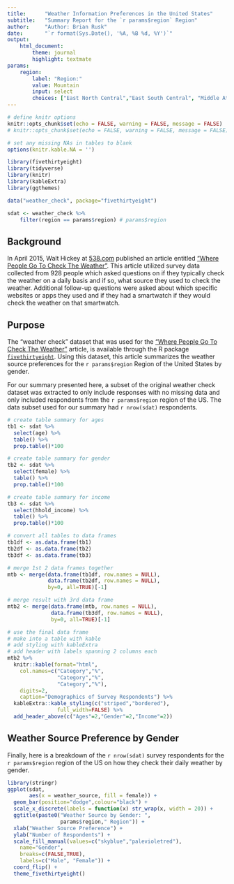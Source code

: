 ```yaml
---
title:      "Weather Information Preferences in the United States"
subtitle:   "Summary Report for the `r params$region` Region"
author:     "Author: Brian Rusk"
date:       "`r format(Sys.Date(), '%A, %B %d, %Y')`"
output: 
    html_document:
        theme: journal
        highlight: textmate
params:
    region:
        label: "Region:"
        value: Mountain
        input: select
        choices: ["East North Central","East South Central", "Middle Atlantic","Mountain", "New England", "Pacific", "South Atlantic", "West North Central", "West South Central"]
---
```

    
```r
# define knitr options
knitr::opts_chunk$set(echo = FALSE, warning = FALSE, message = FALSE)
# knitr::opts_chunk$set(echo = FALSE, warning = FALSE, message = FALSE)

# set any missing NAs in tables to blank
options(knitr.kable.NA = '')

library(fivethirtyeight)
library(tidyverse)
library(knitr)
library(kableExtra)
library(ggthemes)

data("weather_check", package="fivethirtyeight")

sdat <- weather_check %>%
    filter(region == params$region) # params$region

```

## Background

In April 2015, Walt Hickey at [538.com](http://fivethirtyeight.com/) published an article entitled ["Where People Go To Check The Weather"](https://fivethirtyeight.com/features/weather-forecast-news-app-habits/). This article utilized survey data collected from 928 people which asked questions on if they typically check the weather on a daily basis and if so, what source they used to check the weather. Additional follow-up questions were asked about which specific websites or apps they used and if they had a smartwatch if they would check the weather on that smartwatch. 


## Purpose

The "weather check" dataset that was used for the ["Where People Go To Check The Weather"](https://fivethirtyeight.com/features/weather-forecast-news-app-habits/) article, is available through the R package [`fivethirtyeight`](https://cran.r-project.org/web/packages/fivethirtyeight/index.html). Using this dataset, this article summarizes the weather source preferences for the `r params$region` Region of the United States by gender. 

For our summary presented here, a subset of the original weather check dataset was extracted to only include responses with no missing data and only included respondents from the `r params$region` region of the US. The data subset used for our summary had `r nrow(sdat)` respondents.

```r
# create table summary for ages
tb1 <- sdat %>% 
  select(age) %>%
  table() %>%
  prop.table()*100

# create table summary for gender
tb2 <- sdat %>% 
  select(female) %>%
  table() %>%
  prop.table()*100

# create table summary for income
tb3 <- sdat %>% 
  select(hhold_income) %>%
  table() %>%
  prop.table()*100

# convert all tables to data frames
tb1df <- as.data.frame(tb1) 
tb2df <- as.data.frame(tb2)
tb3df <- as.data.frame(tb3)

# merge 1st 2 data frames together
mtb <- merge(data.frame(tb1df, row.names = NULL),
             data.frame(tb2df, row.names = NULL),
             by=0, all=TRUE)[-1]

# merge result with 3rd data frame
mtb2 <- merge(data.frame(mtb, row.names = NULL),
              data.frame(tb3df, row.names = NULL),
              by=0, all=TRUE)[-1]

# use the final data frame
# make into a table with kable
# add styling with kableExtra
# add header with labels spanning 2 columns each
mtb2 %>%
  knitr::kable(format="html",
    col.names=c("Category","%",
                "Category","%",
                "Category","%"),
    digits=2,
    caption="Demographics of Survey Respondents") %>%
  kableExtra::kable_styling(c("striped","bordered"),
                full_width=FALSE) %>%
  add_header_above(c("Ages"=2,"Gender"=2,"Income"=2))
```


## Weather Source Preference by Gender

Finally, here is a breakdown of the `r nrow(sdat)` survey respondents for the `r params$region` region of the US on how they check their daily weather by gender.

```r
library(stringr)
ggplot(sdat, 
       aes(x = weather_source, fill = female)) + 
  geom_bar(position="dodge",colour="black") +
  scale_x_discrete(labels = function(x) str_wrap(x, width = 20)) +
  ggtitle(paste0("Weather Source by Gender: ",
                 params$region," Region")) +
  xlab("Weather Source Preference") +
  ylab("Number of Respondents") +
  scale_fill_manual(values=c("skyblue","palevioletred"),
    name="Gender",
    breaks=c(FALSE,TRUE),
    labels=c("Male", "Female")) +
  coord_flip() +
  theme_fivethirtyeight()
```
